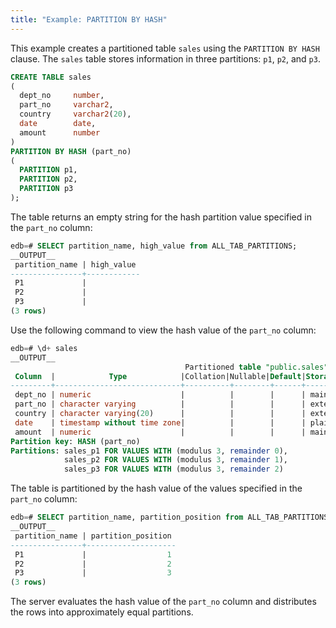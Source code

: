 ```yaml
---
title: "Example: PARTITION BY HASH"
---
```


<div id="example_partition_by_hash" class="registered_link"></div>

This example creates a partitioned table `sales` using the `PARTITION BY HASH` clause. The `sales` table stores information in three partitions: `p1`, `p2`, and `p3`.

```sql
CREATE TABLE sales
(
  dept_no     number,
  part_no     varchar2,
  country     varchar2(20),
  date        date,
  amount      number
)
PARTITION BY HASH (part_no)
(
  PARTITION p1,
  PARTITION p2,
  PARTITION p3
);
```

The table returns an empty string for the hash partition value specified in the `part_no` column:

```sql
edb=# SELECT partition_name, high_value from ALL_TAB_PARTITIONS;
__OUTPUT__
 partition_name | high_value
----------------+------------
 P1             |
 P2             |
 P3             |
(3 rows)
```

Use the following command to view the hash value of the `part_no` column:

```sql
edb=# \d+ sales
__OUTPUT__
                                       Partitioned table "public.sales"
 Column  |            Type            |Collation|Nullable|Default|Storage  |
---------+----------------------------+----------+--------+------+---------+-
 dept_no | numeric                    |          |        |      | main    |
 part_no | character varying          |          |        |      | extended|
 country | character varying(20)      |          |        |      | extended|
 date    | timestamp without time zone|          |        |      | plain   |
 amount  | numeric                    |          |        |      | main    |
Partition key: HASH (part_no)
Partitions: sales_p1 FOR VALUES WITH (modulus 3, remainder 0),
            sales_p2 FOR VALUES WITH (modulus 3, remainder 1),
            sales_p3 FOR VALUES WITH (modulus 3, remainder 2)
```

The table is partitioned by the hash value of the values specified in the `part_no` column:

```sql
edb=# SELECT partition_name, partition_position from ALL_TAB_PARTITIONS;
__OUTPUT__
 partition_name | partition_position
----------------+--------------------
 P1             |                  1
 P2             |                  2
 P3             |                  3
(3 rows)
```

The server evaluates the hash value of the `part_no` column and distributes the rows into approximately equal partitions.
